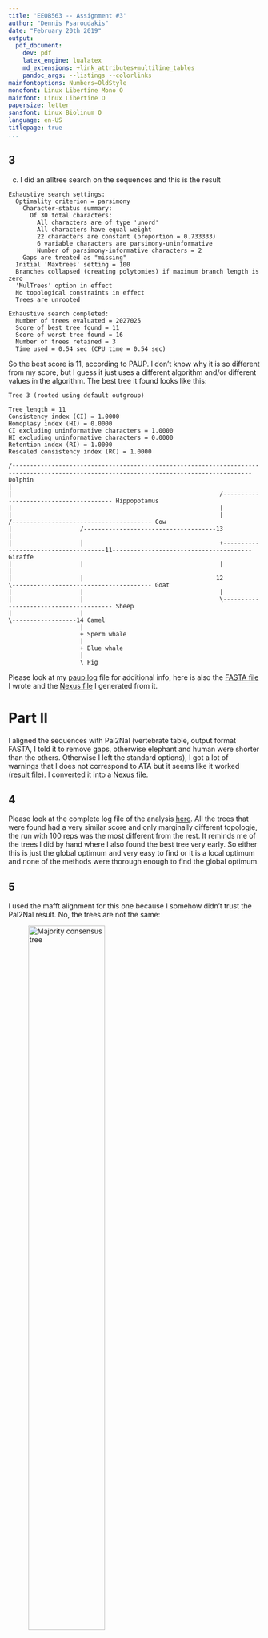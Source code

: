 ```yaml
---
title: 'EEOB563 -- Assignment #3'
author: "Dennis Psaroudakis"
date: "February 20th 2019"
output:
  pdf_document:
    dev: pdf
    latex_engine: lualatex
    md_extensions: +link_attributes+multiline_tables
    pandoc_args: --listings --colorlinks
mainfontoptions: Numbers=OldStyle
monofont: Linux Libertine Mono O
mainfont: Linux Libertine O
papersize: letter
sansfont: Linux Biolinum O
language: en-US
titlepage: true
...
```


## 3
c) I did an alltree search on the sequences and this is the result

```
Exhaustive search settings:
  Optimality criterion = parsimony
    Character-status summary:
      Of 30 total characters:
        All characters are of type 'unord'
        All characters have equal weight
        22 characters are constant (proportion = 0.733333)
        6 variable characters are parsimony-uninformative
        Number of parsimony-informative characters = 2
    Gaps are treated as "missing"
  Initial 'Maxtrees' setting = 100
  Branches collapsed (creating polytomies) if maximum branch length is zero
  'MulTrees' option in effect
  No topological constraints in effect
  Trees are unrooted

Exhaustive search completed:
  Number of trees evaluated = 2027025
  Score of best tree found = 11
  Score of worst tree found = 16
  Number of trees retained = 3
  Time used = 0.54 sec (CPU time = 0.54 sec)
```
So the best score is 11, according to PAUP. I don't know why it is so different from my score, but I guess it just uses a different algorithm and/or different values in the algorithm. The best tree it found looks like this:

```
Tree 3 (rooted using default outgroup)

Tree length = 11
Consistency index (CI) = 1.0000
Homoplasy index (HI) = 0.0000
CI excluding uninformative characters = 1.0000
HI excluding uninformative characters = 0.0000
Retention index (RI) = 1.0000
Rescaled consistency index (RC) = 1.0000

/----------------------------------------------------------------------------------------------------------------------------------------- Dolphin
|
|                                                          /--------------------------------------- Hippopotamus
|                                                          |
|                                                          |                                      /--------------------------------------- Cow
|                   /-------------------------------------13                                      |
|                   |                                      +-------------------------------------11--------------------------------------- Giraffe
|                   |                                      |                                      |
|                   |                                     12                                      \--------------------------------------- Goat
|                   |                                      |
|                   |                                      \--------------------------------------- Sheep
|                   |
\------------------14 Camel
                    |
                    + Sperm whale
                    |
                    + Blue whale
                    |
                    \ Pig
```
Please look at my [paup log](https://github.com/Thyra/EEOB563/blob/master/assignments/3/3c.log) file for additional info, here is also the [FASTA file](https://github.com/Thyra/EEOB563/blob/master/assignments/3/3.fa) I wrote and the [Nexus file](https://github.com/Thyra/EEOB563/blob/master/assignments/3/3.nxs) I generated from it.

# Part II
I aligned the sequences with Pal2Nal (vertebrate table, output format FASTA, I told it to remove gaps, otherwise elephant and human were shorter than the others. Otherwise I left the standard options), I got a lot of warnings that I does not correspond to ATA but it seems like it worked ([result file](https://github.com/Thyra/EEOB563/blob/master/assignments/3/cob_aligned.fa)). I converted it into a [Nexus file](https://github.com/Thyra/EEOB563/blob/master/assignments/3/cob_aligned.nxs).

## 4
Please look at the complete log file of the analysis [here](https://github.com/Thyra/EEOB563/blob/master/assignments/3/4.log). All the trees that were found had a very similar score and only marginally different topologie, the run with 100 reps was the most different from the rest. It reminds me of the trees I did by hand where I also found the best tree very early. So either this is just the global optimum and very easy to find or it is a local optimum and none of the methods were thorough enough to find the global optimum.

## 5
I used the mafft alignment for this one because I somehow didn't trust the Pal2Nal result. No, the trees are not the same:

![Majority consensus tree](majTree.png){width=60%}

![Strict consensus tree](strictTree.png){width=60%}

Their topology is different and even more importantly the majority consensus tree contains distances while the strict consensus tree does not.
